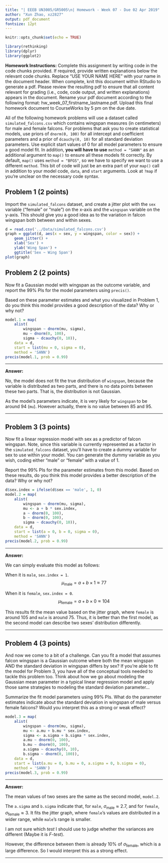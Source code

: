 ```yaml
---
title: "| EEEB UN3005/GR5005\n| Homework - Week 07 - Due 02 Apr 2019"
author: "Xun Zhao, xz2827"
output: pdf_document
fontsize: 12pt
---
```


```r

knitr::opts_chunk$set(echo = TRUE)

library(rethinking)
library(dplyr)
library(ggplot2)
```


**Homework Instructions:** Complete this assignment by writing code in the code chunks provided. If required, provide written explanations below the relevant code chunks. Replace "USE YOUR NAME HERE" with your name in the document header. When complete, knit this document within RStudio to generate a pdf. Please review the resulting pdf to ensure that all content relevant for grading (i.e., code, code output, and written explanations) appears in the document. Rename your pdf document according to the following format: hw_week_07_firstname_lastname.pdf. Upload this final homework document to CourseWorks by 5 pm on the due date.  


All of the following homework problems will use a dataset called `simulated_falcons.csv` which contains wingspan measures (in centimeters) for male and female falcons. For problems that ask you to create statistical models, use priors of `dnorm(0, 100)` for all intercept and coefficient parameters and a prior of `dcauchy(0, 10)` for all standard deviation parameters. Use explicit start values of 0 for all model parameters to ensure a good model fit. In addition, **you will have to use** `method = "SANN"` as an additional argument to `map()` to ensure all these models fit correctly. By default, `map()` uses `method = "BFGS"`, so we have to specify we want to use a different `method`. This bit of code will just be an extra part of your `map()` call in addition to your model code, `data`, and `start` arguments. Look at `?map` if you're unclear on the necessary code syntax.


## Problem 1 (2 points)

Import the `simulated_falcons` dataset, and create a jitter plot with the `sex` variable ("female" or "male") on the x-axis and the `wingspan` variable on the y-axis. This should give you a good idea as to the variation in falcon wingspan both between and within sexes.

```r
d = read.csv('../Data/simulated_falcons.csv')
graph = ggplot(d, aes(x = sex, y = wingspan, color = sex)) + 
    geom_jitter() + 
    xlab('Sex') + 
    ylab('Wing Span') + 
    ggtitle('Sex ~ Wing Span')
plot(graph)
```


## Problem 2 (2 points)

Now fit a Gaussian model with wingspan as the outcome variable, and report the 99% PIs for the model parameters using `precis()`.

Based on these parameter estimates and what you visualized in Problem 1, do you think this model provides a good description of the data? Why or why not?

```r
model.1 = map(
    alist(
        wingspan ~ dnorm(mu, sigma),
        mu ~ dnorm(0, 100),
        sigma ~ dcauchy(0, 10)),
    data = d,
    start = list(mu = 0, sigma = 0),
    method = 'SANN')
precis(model.1, prob = 0.99)
```

---

**Answer:**

No, the model does not fit the true distribution of `wingspan`, because the variable is distributed as two parts, and there is no data points between these two parts. That is, the distribution is not Gaussian.

As the model's parameters indicate, it is very likely for `wingspan` to be around $94$ (`mu`). However actually, there is no value between $85$ and $95$.

---


## Problem 3 (3 points)

Now fit a linear regression model with sex as a predictor of falcon wingspan. Note, since this variable is currently represented as a factor in the `simulated_falcons` dataset, you'll have to create a dummy variable for sex to use within your model. You can generate the dummy variable as you wish, coding either "male" or "female" with a value of 1.

Report the 99% PIs for the parameter estimates from this model. Based on these results, do you think this model provides a better description of the data? Why or why not?

```r
d$sex.index = ifelse(d$sex == 'male', 1, 0)
model.2 = map(
    alist(
        wingspan ~ dnorm(mu, sigma),
        mu <- a + b * sex.index,
        a ~ dnorm(0, 100),
        b ~ dnorm(0, 100),
        sigma ~ dcauchy(0, 10)),
    data = d,
    start = list(a = 0, b = 0, sigma = 0),
    method = 'SANN')
precis(model.2, prob = 0.99)
```

---

**Answer:**

We can simply evaluate this model as follows:

When it is `male`, `sex.index = 1`.
$$\mu_{\text{male}} = a + b \times 1 \approx 77$$

When it is `female`, `sex.index = 0`.
$$\mu_{\text{female}} = a + b \times 0 \approx 104$$

This results fit the mean value based on the jitter graph, where `female` is around $105$ and `male` is around $75$. Thus, it is better than the first model, as the second model can describe two sexes' distribution differently.

---

## Problem 4 (3 points)

And now we come to a bit of a challenge. Can you fit a model that assumes falcon wingspan is a Gaussian outcome where both the mean wingspan AND the standard deviation in wingspan differs by sex? If you're able to fit the model for Problem 3, you have all of the conceptual tools needed to tackle this problem too. Think about how we go about modeling the Gaussian mean parameter in a typical linear regression model and apply those same strategies to modeling the standard deviation parameter...

Summarize the fit model parameters using 99% PIs. What do the parameter estimates indicate about the standard deviation in wingspan of male versus female falcons? Would you interpret this as a strong or weak effect?

```r
model.3 = map(
    alist(
        wingspan ~ dnorm(mu, sigma),
        mu <- a.mu + b.mu * sex.index,
        sigma <- a.sigma + b.sigma * sex.index,
        a.mu ~ dnorm(0, 100),
        b.mu ~ dnorm(0, 100),
        a.sigma ~ dcauchy(0, 10),
        b.sigma ~ dnorm(0, 100)),
    data = d,
    start = list(a.mu = 0, b.mu = 0, a.sigma = 0, b.sigma = 0),
    method = 'SANN')
precis(model.3, prob = 0.99)
```

---

**Answer:**

The mean values of two sexes are the same as the second model, `model.2`.

The `a.sigma` and `b.sigma` indicate that, for `male`, $\sigma_{\text{male}} \approx 2.7$, and for `female`, $\sigma_{\text{female}} \approx 3$. It fits the jitter graph, where `female`'s values are distributed in a wider range, while `male`'s range is smaller.

I am not sure which *test* I should use to judge whether the variances are different (Maybe it is *F-test*).

However, the difference between them is already $10\%$ of $\sigma_{\text{female}}$, which is a large difference. So I would interpret this as a strong effect.

---
